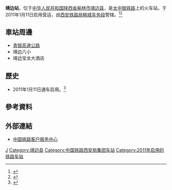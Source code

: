 {{Expand|time=2016-05-16T13:53:59+00:00}}
{{Infobox China railway station
|车站名称 =靖边站
|图片 = Jingbian Railway Station (20151229115304).jpg
|图片介绍 = 靖边站内的货物列车
|车站名称拼音 = Jingbian
|英文名称 = Jingbian Railway Station
|车站代码 = 65045
|电报码 = JIY
|拼音码 = JBI
|车站位置 = [[陕西省|陕西省]][[榆林市|榆林市]][[靖边县|靖边县]]
|坐标 = {{coord|37.618817|N|108.750905|E|display=inline,title}}
|归属 = [[西安铁路局|西安铁路局]][[韩城车务段|韩城车务段]]
|线路 = [[太中银铁路|太中银铁路]]
|车站等级 = [[三等站_(中铁)|三等站]]
|月台数目 = 
|股道数目 = 
}}
'''靖边站'''，位于[[中华人民共和国|中华人民共和国]][[陕西省|陕西省]][[榆林市|榆林市]][[靖边县|靖边县]]，是[[太中银铁路|太中银铁路]]上的火车站，于2011年1月11日启用营运，由[[西安铁路局|西安铁路局]][[韩城车务段|韩城车务段]]管辖。<ref>{{cite news|author=刘涛|coauthors=姚风雷|url=http://sn.cnr.cn/changtongsanqin/tieluzixun/20160521/t20160521_522201745.shtml|title=借调图商机做增收文章|publisher=央广网|date=2016-05-21|accessdate=2016-09-12|archive-date=2016-09-17|archive-url=https://web.archive.org/web/20160917064109/http://sn.cnr.cn/changtongsanqin/tieluzixun/20160521/t20160521_522201745.shtml|dead-url=no}}</ref><ref>{{Cite web |url=http://news.lmjx.net/2010/201001/20100115100907.shtml |title=太中银铁路铺架进入陕西靖边车站 |access-date=2016-05-16 |archive-date=2017-03-25 |archive-url=https://web.archive.org/web/20170325142133/http://news.lmjx.net/2010/201001/20100115100907.shtml |dead-url=no }}</ref>
==車站周邊==
* [[青银高速公路|青银高速公路]]
* 靖边八小
* 靖边宝龙大酒店

==歷史==
* 2011年1月11日通车启用。<ref>{{Cite web |url=http://news.163.com/10/1202/10/6MT38DBI00014AEE.html |title=2011年1月1日太中银铁路具备通车条件 火车挺进吕梁山 |access-date=2016年5月16日 |archive-date=2017年3月25日 |archive-url=https://web.archive.org/web/20170325145414/http://news.163.com/10/1202/10/6MT38DBI00014AEE.html |dead-url=no }}</ref>

==參考資料==
{{reflist}}
==外部連結==
* [http://www.12306.cn/mormhweb/ 中国铁路客户服务中心]{{Wayback|url=http://www.12306.cn/mormhweb/ |date=20180205163941 }}
{{China-rail-stub}}
{{太中银铁路}}
[[Category:榆林市铁路车站|J]]
[[Category:靖边县|Category:靖边县]]
[[Category:中国铁路西安局集团车站|Category:中国铁路西安局集团车站]]
[[Category:2011年启用的铁路车站|Category:2011年启用的铁路车站]]